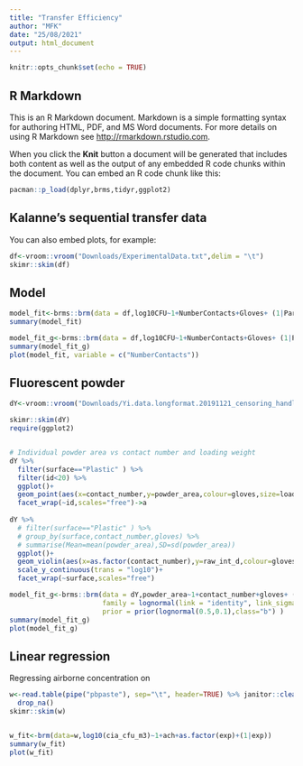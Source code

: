 ```yaml
---
title: "Transfer Efficiency"
author: "MFK"
date: "25/08/2021"
output: html_document
---
```


```r
knitr::opts_chunk$set(echo = TRUE)
```

## R Markdown

This is an R Markdown document. Markdown is a simple formatting syntax for authoring HTML, PDF, and MS Word documents. For more details on using R Markdown see <http://rmarkdown.rstudio.com>.

When you click the **Knit** button a document will be generated that includes both content as well as the output of any embedded R code chunks within the document. You can embed an R code chunk like this:

```r
pacman::p_load(dplyr,brms,tidyr,ggplot2)

```

## Kalanne's sequential transfer data

You can also embed plots, for example:

```r

df<-vroom::vroom("Downloads/ExperimentalData.txt",delim = "\t")
skimr::skim(df)
```



## Model

```r
model_fit<-brms::brm(data = df,log10CFU~1+NumberContacts+Gloves+ (1|Participant),family = lognormal(link = "identity", link_sigma = "log"))
summary(model_fit)

model_fit_g<-brms::brm(data = df,log10CFU~1+NumberContacts+Gloves+ (1|Participant))
summary(model_fit_g)
plot(model_fit, variable = c("NumberContacts"))
```



## Fluorescent powder

```r
dY<-vroom::vroom("Downloads/Yi.data.longformat.20191121_censoring_handled.csv") %>% janitor::clean_names()

skimr::skim(dY)
require(ggplot2)


# Individual powder area vs contact number and loading weight 
dY %>% 
  filter(surface=="Plastic" ) %>% 
  filter(id<20) %>% 
  ggplot()+
  geom_point(aes(x=contact_number,y=powder_area,colour=gloves,size=loading_weight))+
  facet_wrap(~id,scales="free")->a
  
dY %>% 
  # filter(surface=="Plastic" ) %>% 
  # group_by(surface,contact_number,gloves) %>% 
  # summarise(Mean=mean(powder_area),SD=sd(powder_area))
  ggplot()+
  geom_violin(aes(x=as.factor(contact_number),y=raw_int_d,colour=gloves),draw_quantiles = c(0.25,0.5,0.95))+
  scale_y_continuous(trans = "log10")+
  facet_wrap(~surface,scales="free")

```








```r
model_fit_g<-brms::brm(data = dY,powder_area~1+contact_number+gloves+ (1|id),
                       family = lognormal(link = "identity", link_sigma = "log"),
                       prior = prior(lognormal(0.5,0.1),class="b") )
summary(model_fit_g)
plot(model_fit_g)
```





## Linear regression 

Regressing airborne concentration on 

```r
w<-read.table(pipe("pbpaste"), sep="\t", header=TRUE) %>% janitor::clean_names() %>% 
  drop_na()
skimr::skim(w)


w_fit<-brm(data=w,log10(cia_cfu_m3)~1+ach+as.factor(exp)+(1|exp))
summary(w_fit)
plot(w_fit)
```















